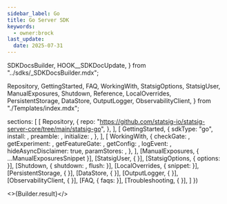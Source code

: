 ```yaml
---
sidebar_label: Go
title: Go Server SDK
keywords:
  - owner:brock
last_update:
  date: 2025-07-31
---
```


  SDKDocsBuilder,
  HOOK__SDKDocUpdate,
} from "../sdks/_SDKDocsBuilder.mdx";

  Repository,
  GettingStarted,
  FAQ,
  WorkingWith,
  StatsigOptions,
  StatsigUser,
  ManualExposures,
  Shutdown,
  Reference,
  LocalOverrides,
  PersistentStorage,
  DataStore,
  OutputLogger,
  ObservabilityClient,
} from "./Templates/index.mdx";


  sections: [
    [
      Repository,
      {
        repo: "https://github.com/statsig-io/statsig-server-core/tree/main/statsig-go",
      },
    ],
    [
      GettingStarted,
      {
        sdkType: "go",
        install: <Install />,
        preamble: <Preamble />,
        initialize: <Initialize />,
      },
    ],
    [
      WorkingWith,
      {
        checkGate: <CheckGate />,
        getExperiment: <GetExperiment />,
        getFeatureGate: <GetFeatureGate />,
        getConfig: <GetConfig />,
        logEvent: <LogEvent />,
        hideAsyncDisclaimer: true,
        paramStores: <ParamStores />,
      },
    ],
    [ManualExposures, { ...ManualExposuresSnippet }],
    [StatsigUser, { }],
    [StatsigOptions, { options: <Options /> }],
    [Shutdown, { shutdown: <ShutdownSnippet />, flush: <Flush /> }],
    [LocalOverrides, { snippet: <LocalOverridesSnippet /> }],
    [PersistentStorage, { }],
    [DataStore, { }],
    [OutputLogger, { }],
    [ObservabilityClient, { }],
    [FAQ, { faqs: <MoreFAQs /> }],
    [Troubleshooting, { }],
  ]
})


<>{Builder.result}</>

